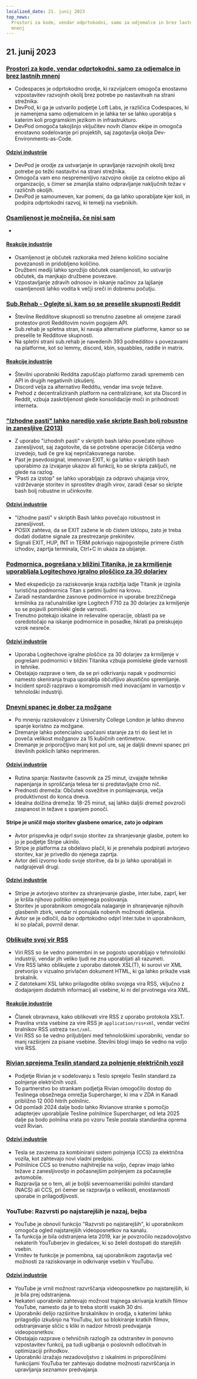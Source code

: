 ```yaml
---
localized_date: 21. junij 2023
top_news:
  Prostori za kode, vendar odprtokodni, samo za odjemalce in brez lastnih
  mnenj
---
```




<CallToAction />

<Steps>

## 21. junij 2023

### [Prostori za kode, vendar odprtokodni, samo za odjemalce in brez lastnih mnenj](https://devpod.sh/)

- Codespaces je odprtokodno orodje, ki razvijalcem omogoča enostavno vzpostavitev razvojnih okolij brez potrebe po nastavitvah na strani strežnika.
- DevPod, ki ga je ustvarilo podjetje Loft Labs, je različica Codespaces, ki je namenjena samo odjemalcem in je lahka ter se lahko uporablja s katerim koli programskim jezikom in infrastrukturo.
- DevPod omogoča takojšnjo vključitev novih članov ekipe in omogoča enostavno sodelovanje pri projektih, saj zagotavlja okolja Dev-Environments-as-Code.

#### [Odzivi industrije](http://news.ycombinator.com/item?id=36407477)

- DevPod je orodje za ustvarjanje in upravljanje razvojnih okolij brez potrebe po težki nastavitvi na strani strežnika.
- Omogoča vam eno nespremenljivo razvojno okolje za celotno ekipo ali organizacijo, s čimer se zmanjša stalno odpravljanje naključnih težav v različnih okoljih.
- DevPod je samoumeven, kar pomeni, da ga lahko uporabljate kjer koli, in podpira odprtokodni razvoj, ki temelji na vsebnikih.

### [Osamljenost je močnejša, če nisi sam](https://pubmed.ncbi.nlm.nih.gov/37293324/)

-

#### [Reakcije industrije](http://news.ycombinator.com/item?id=36403280)

- Osamljenost je občutek razkoraka med želeno količino socialne povezanosti in pridobljeno količino.
- Družbeni mediji lahko sprožijo občutek osamljenosti, ko ustvarijo občutek, da manjkajo družbene povezave.
- Vzpostavljanje zdravih odnosov in iskanje načinov za lajšanje osamljenosti lahko vodita k večji sreči in dobremu počutju.

### [Sub.Rehab - Oglejte si, kam so se preselile skupnosti Reddit](https://sub.rehab/)

- Številne Redditove skupnosti so trenutno zasebne ali omejene zaradi protestov proti Redditovim novim pogojem API.
- Sub.rehab je spletna stran, ki navaja alternativne platforme, kamor so se preselile te Redditove skupnosti.
- Na spletni strani sub.rehab je navedenih 393 podredditov s povezavami na platforme, kot so lemmy, discord, kbin, squabbles, raddle in matrix.

#### [Reakcije industrije](http://news.ycombinator.com/item?id=36401999)

- Številni uporabniki Reddita zapuščajo platformo zaradi sprememb cen API in drugih negativnih izkušenj.
- Discord velja za alternativo Redditu, vendar ima svoje težave.
- Prehod z decentraliziranih platform na centralizirane, kot sta Discord in Reddit, vzbuja zaskrbljenost glede konsolidacije moči in prihodnosti interneta.

### ["Izhodne pasti" lahko naredijo vaše skripte Bash bolj robustne in zanesljive (2013)](http://redsymbol.net/articles/bash-exit-traps/)

- Z uporabo "izhodnih pasti" v skriptih bash lahko povečate njihovo zanesljivost, saj zagotovite, da se potrebne operacije čiščenja vedno izvedejo, tudi če gre kaj nepričakovanega narobe.
- Past je psevdosignal, imenovan EXIT, ki ga lahko v skriptih bash uporabimo za izvajanje ukazov ali funkcij, ko se skripta zaključi, ne glede na razlog.
- "Pasti za izstop" se lahko uporabljajo za odpravo uhajanja virov, vzdrževanje storitev in sprostitev dragih virov, zaradi česar so skripte bash bolj robustne in učinkovite.

#### [Odzivi industrije](http://news.ycombinator.com/item?id=36400465)

- "Izhodne pasti" v skriptih Bash lahko povečajo robustnost in zanesljivost.
- POSIX zahteva, da se EXIT zažene le ob čistem izklopu, zato je treba dodati dodatne signale za prestrezanje prekinitev.
- Signali EXIT, HUP, INT in TERM pokrivajo najpogostejše primere čistih izhodov, zaprtja terminala, Ctrl+C in ukaza za ubijanje.

### [Podmornica, pogrešana v bližini Titanika, je za krmiljenje uporabljala Logitechovo igralno ploščico za 30 dolarjev](https://arstechnica.com/gaming/2023/06/submarine-missing-near-titanic-used-a-30-logitech-gamepad-for-steering/)

- Med ekspedicijo za raziskovanje kraja razbitja ladje Titanik je izginila turistična podmornica Titan s petimi ljudmi na krovu.
- Zaradi nestandardne zasnove podmornice in uporabe brezžičnega krmilnika za računalniške igre Logitech F710 za 30 dolarjev za krmiljenje so se pojavili pomisleki glede varnosti.
- Trenutno potekajo iskalne in reševalne operacije, oblasti pa se osredotočajo na iskanje podmornice in posadke, hkrati pa preiskujejo vzrok nesreče.

#### [Odzivi industrije](http://news.ycombinator.com/item?id=36407781)

- Uporaba Logitechove igralne ploščice za 30 dolarjev za krmiljenje v pogrešani podmornici v bližini Titanika vzbuja pomisleke glede varnosti in tehnike.
- Obstajajo razprave o tem, da se pri odkrivanju napak v podmornici namesto skeniranja trupa uporablja občutljivo akustično spremljanje.
- Incident sproži razpravo o kompromisih med inovacijami in varnostjo v tehnološki industriji.

### [Dnevni spanec je dober za možgane](https://www.bbc.com/news/health-65950168)

- Po mnenju raziskovalcev z University College London je lahko dnevno spanje koristno za možgane.
- Dremanje lahko potencialno upočasni staranje za tri do šest let in poveča velikost možganov za 15 kubičnih centimetrov.
- Dremanje je priporočljivo manj kot pol ure, saj je daljši dnevni spanec pri številnih poklicih lahko neprimeren.

#### [Odzivi industrije](http://news.ycombinator.com/item?id=36399503)

- Rutina spanja: Nastavite časovnik za 25 minut, izvajajte tehnike napenjanja in sproščanja telesa ter si predstavljajte črno nič.
- Prednosti dremeža: Občutek osvežitve in pomlajevanja, večja produktivnost do konca dneva.
- Idealna dolžina dremeža: 18-25 minut, saj lahko daljši dremež povzroči zaspanost in težave s spanjem ponoči.

#### Stripe je uničil mojo storitev glasbene omarice, zato jo odpiram

- Avtor prispevka je odprl svojo storitev za shranjevanje glasbe, potem ko jo je podjetje Stripe ukinilo.
- Stripe je platforma za obdelavo plačil, ki je prenehala podpirati avtorjevo storitev, kar je privedlo do njenega zaprtja.
- Avtor deli izvorno kodo svoje storitve, da bi jo lahko uporabljali in nadgrajevali drugi.

#### [Odzivi industrije](http://news.ycombinator.com/item?id=36403607)

- Stripe je avtorjevo storitev za shranjevanje glasbe, inter.tube, zaprl, ker je kršila njihovo politiko omejenega poslovanja.
- Storitev je uporabnikom omogočala nalaganje in shranjevanje njihovih glasbenih zbirk, vendar ni ponujala nobenih možnosti deljenja.
- Avtor se je odločil, da bo odprtokodno odprl inter.tube in uporabnikom, ki so plačali, povrnil denar.

### [Oblikujte svoj vir RSS](https://darekkay.com/blog/rss-styling/)

- Viri RSS so še vedno pomembni in se pogosto uporabljajo v tehnološki industriji, vendar jih veliko ljudi ne zna uporabljati ali razumeti.
- Vire RSS lahko oblikujete z uporabo datotek XSL(T), ki surovi vir XML pretvorijo v vizualno privlačen dokument HTML, ki ga lahko prikaže vsak brskalnik.
- Z datotekami XSL lahko prilagodite obliko svojega vira RSS, vključno z dodajanjem dodatnih informacij ali vsebine, ki ni del prvotnega vira XML.

#### [Reakcije industrije](http://news.ycombinator.com/item?id=36401854)

- Članek obravnava, kako oblikovati vire RSS z uporabo protokola XSLT.
- Pravilna vrsta vsebine za vire RSS je `application/rss+xml`, vendar večini bralnikov RSS ustreza `text/xml`.
- Viri RSS so še vedno priljubljeni med tehnološkimi uporabniki, vendar so manj razširjeni za pisane vsebine. Številni blogi imajo še vedno na voljo vire RSS.

### [Rivian sprejema Teslin standard za polnjenje električnih vozil](https://ev-edition.com/2023/06/rivian-joins-forces-with-tesla-embracing-their-charging-standard-for-electric-vehicles/)

- Podjetje Rivian je v sodelovanju s Teslo sprejelo Teslin standard za polnjenje električnih vozil.
- To partnerstvo bo strankam podjetja Rivian omogočilo dostop do Teslinega obsežnega omrežja Supercharger, ki ima v ZDA in Kanadi približno 12 000 hitrih polnilnic.
- Od pomladi 2024 dalje bodo lahko Rivianove stranke s pomočjo adapterjev uporabljale Tesline polnilnice Supercharger, od leta 2025 dalje pa bodo polnilna vrata po vzoru Tesle postala standardna oprema vozil Rivian.

#### [Odzivi industrije](http://news.ycombinator.com/item?id=36403494)

- Tesla se zavzema za kombinirani sistem polnjenja (CCS) za električna vozila, kot zahtevajo novi vladni predpisi.
- Polnilnice CCS so trenutno najhitrejše na voljo, čeprav imajo lahko težave z zanesljivostjo in počasnejšim polnjenjem za počasnejše avtomobile.
- Razpravlja se o tem, ali je boljši severnoameriški polnilni standard (NACS) ali CCS, pri čemer se razpravlja o velikosti, enostavnosti uporabe in prilagodljivosti.

### YouTube: Razvrsti po najstarejših je nazaj, bejba

- YouTube je obnovil funkcijo "Razvrsti po najstarejših", ki uporabnikom omogoča ogled najstarejših videoposnetkov na kanalu.
- Ta funkcija je bila odstranjena leta 2019, kar je povzročilo nezadovoljstvo nekaterih YouTuberjev in gledalcev, ki so želeli dostopati do starejših vsebin.
- Vrnitev te funkcije je pomembna, saj uporabnikom zagotavlja več možnosti za raziskovanje in odkrivanje vsebin v YouTubu.

#### [Odzivi industrije](http://news.ycombinator.com/item?id=36410777)

- YouTube je vrnil možnost razvrščanja videoposnetkov po najstarejših, ki je bila prej odstranjena.
- Nekateri uporabniki zahtevajo možnost trajnega skrivanja kratkih filmov YouTube, namesto da je to treba storiti vsakih 30 dni.
- Uporabniki delijo razširitve brskalnikov in orodja, s katerimi lahko prilagodijo izkušnjo na YouTubu, kot so blokiranje kratkih filmov, odstranjevanje sličic s kliki in nadzor hitrosti predvajanja videoposnetkov.
- Obstajajo razprave o tehničnih razlogih za odstranitev in ponovno vzpostavitev funkcij, pa tudi ugibanja o poslovnih odločitvah in optimizaciji prihodkov.
- Uporabniki izražajo nezadovoljstvo z iskalnimi in priporočilnimi funkcijami YouTuba ter zahtevajo dodatne možnosti razvrščanja in upravljanja seznamov predvajanja.

</Steps>
